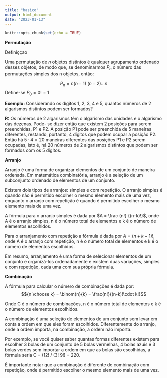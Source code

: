 ```yaml
---
title: "basico"
output: html_document
date: "2023-01-13"
---
```


```r
knitr::opts_chunk$set(echo = TRUE)
```

**Permutação**

Definiççao

Uma permutação de $n$ objetos distintos é qualquer agrupamento ordenado desses objetos, de modo que, se denominarmos $P_n$  o número das permutações simples dos n objetos, então:

$$P_n=n(n-1)~(n-2)...n$$
Define-se $P_0=0!=1$

**Exemplo:** Considerando os dígitos 1, 2, 3, 4 e 5, quantos números de 2 algarismos distintos podem ser formados? 

**R:**   Os números de 2 algarismos têm o algarismo das unidades e o algarismo das dezenas. Pode- se dizer então que existem 2 posições para serem preenchidas, P1 e P2. A posição P1 pode ser preenchida de 5 maneiras diferentes, restando, portanto, 4 dígitos que podem ocupar a posição P2. Então há $5 \cdot 4 = 20$ maneiras diferentes das posições P1 e P2 serem ocupadas, isto é, há 20 números de 2 algarismos distintos que podem ser formados com os 5 dígitos. 

**Arranjo**

Arranjo é uma forma de organizar elementos de um conjunto de maneira ordenada. Em matemática combinatória, arranjo é a seleção de um subconjunto ordenado de elementos de um conjunto.

Existem dois tipos de arranjos: simples e com repetição. O arranjo simples é quando não é permitido escolher o mesmo elemento mais de uma vez, enquanto o arranjo com repetição é quando é permitido escolher o mesmo elemento mais de uma vez.

A fórmula para o arranjo simples é dada por $A = \frac {n!} {(n-k)!}$, onde A é o arranjo simples, n é o número total de elementos e k é o número de elementos escolhidos.

Para o arranjamento com repetição a fórmula é dada por $A = (n+k-1)!$, onde A é o arranjo com repetição, n é o número total de elementos e k é o número de elementos escolhidos.

Em resumo, arranjamento é uma forma de selecionar elementos de um conjunto e organizá-los ordenadamente e existem duas variações, simples e com repetição, cada uma com sua própria fórmula.


**Combinação**

A fórmula para calcular o número de combinações é dada por:
$${n \choose k} = \binom{n}{k} = \frac{n!}{(n-k)!\cdot  k!}$$

Onde C é o número de combinações, n é o número total de elementos e k é o número de elementos escolhidos.

A combinação é uma seleção de elementos de um conjunto sem levar em conta a ordem em que eles foram escolhidos. Diferentemente do arranjo, onde a ordem importa, na combinação, a ordem não importa.

Por exemplo, se você quiser saber quantas formas diferentes existem para escolher 3 bolas de um conjunto de 5 bolas vermelhas, 4 bolas azuis e 3 bolas verdes sem importar a ordem em que as bolas são escolhidas, a fórmula seria C = (12! / (3! 9!) = 220.

É importante notar que a combinação é diferente de combinação com repetição, onde é permitido escolher o mesmo elemento mais de uma vez.










